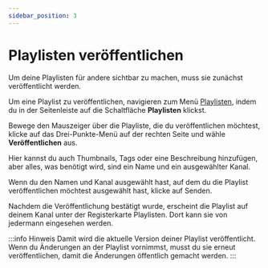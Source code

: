 ```yaml
---
sidebar_position: 3
---
```


# Playlisten veröffentlichen

Um deine Playlisten für andere sichtbar zu machen, muss sie zunächst veröffentlicht werden.

Um eine Playlist zu veröffentlichen, navigieren zum Menü <a href="https://odysee.com/$/playlists"><OdyseeIcon type="Playlist"/> Playlisten</a>, indem du in der Seitenleiste auf die Schaltfläche **Playlisten** klickst.

Bewege den Mauszeiger über die Playliste, die du veröffentlichen möchtest, klicke auf das Drei-Punkte-Menü <OdyseeIcon type="MoreVertical"/> auf der rechten Seite und wähle **<OdyseeIcon type="uploadCloud"/> Veröffentlichen** aus.

Hier kannst du auch Thumbnails, Tags oder eine Beschreibung hinzufügen, aber alles, was benötigt wird, sind ein Name und ein ausgewählter Kanal. 

Wenn du den Namen und Kanal ausgewählt hast, auf dem du die Playlist veröffentlichen möchtest ausgewählt hast, klicke auf <PrimaryOdyseeButton>Senden</PrimaryOdyseeButton>.

Nachdem die Veröffentlichung bestätigt wurde, erscheint die Playlist auf deinem Kanal unter der Registerkarte Playlisten. Dort kann sie von jedermann eingesehen werden.

:::info Hinweis
Damit wird die aktuelle Version deiner Playlist veröffentlicht. Wenn du Änderungen an der Playlist vornimmst, musst du sie erneut veröffentlichen, damit die Änderungen öffentlich gemacht werden.
:::